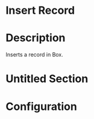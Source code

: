 ﻿# Insert Record

# Description

Inserts a record in Box.

# Untitled Section

# Configuration
